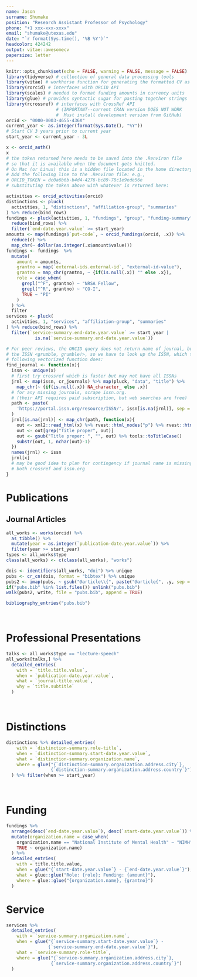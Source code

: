```yaml
---
name: Jason
surname: Shumake
position: "Research Assistant Professor of Psychology"
phone: "+1 xxx-xxx-xxxx"
email: "shumake@utexas.edu"
date: "`r format(Sys.time(), '%B %Y')`"
headcolor: 424242
output: vitae::awesomecv
papersize: letter
---
```


```r
knitr::opts_chunk$set(echo = FALSE, warning = FALSE, message = FALSE)
library(tidyverse) # collection of general data processing tools
library(vitae) # workhorse function for generating the formatted CV as PDF
library(rorcid) # interfaces with ORCID API
library(scales) # needed to format funding amounts in currency units
library(glue) # provides syntactic sugar for pasting together strings
library(rcrossref) # interfaces with CrossRef API 
                   # (IMPORTANT--current CRAN version DOES NOT WORK
                   #  Must install development version from GitHub)
orcid <- "0000-0003-4655-436X"
current_year <- as.integer(format(Sys.Date(), "%Y"))
# Start CV 3 years prior to current year
start_year <- current_year - 3L
```

```r
x <- orcid_auth()
x
# the token returned here needs to be saved into the .Renviron file
# so that it is available when the document gets knitted.
# On Mac (or Linux) this is a hidden file located in the home directory.
# Add the following line to the .Renviron file: e.g.,
# ORCID_TOKEN = dc0a6b6b-b4d4-4276-bc89-78c1e9ede56e
# substituting the token above with whatever is returned here:
```

```r
activities <- orcid_activities(orcid)
distinctions <- pluck(
  activities, 1, "distinctions", "affiliation-group", "summaries"
) %>% reduce(bind_rows)
fundings <- pluck(activities, 1, "fundings", "group", "funding-summary") %>%
  reduce(bind_rows) %>%
  filter(`end-date.year.value` >= start_year)
amounts <- map(fundings$`put-code`, ~ orcid_fundings(orcid, .x)) %>% 
  reduce(c) %>%
  map_chr(~ dollar(as.integer(.x$amount$value)))
fundings <- fundings  %>%
  mutate(
    amount = amounts,
    grantno = map(`external-ids.external-id`, "external-id-value"),
    grantno = map_chr(grantno, ~ {if(is.null(.x)) "" else .x}),
    role = case_when(
      grepl("^F", grantno) ~ "NRSA Fellow",
      grepl("^R", grantno) ~ "CO-I",
      TRUE ~ "PI"
    )
  ) %>%
  filter
services <- pluck(
  activities, 1, "services", "affiliation-group", "summaries"
) %>% reduce(bind_rows) %>%
  filter(`service-summary.end-date.year.value` >= start_year | 
           is.na(`service-summary.end-date.year.value`))

# For peer reviews, the ORCID query does not return name of journal, but rather
# the ISSN <grumble, grumble!>, so we have to look up the ISSN, which the 
# following vectorized function does:
find_journal <- function(x){
  issn <- unique(x)
  # first try crossref which is faster but may not have all ISSNs
  jrnl <- map(issn, cr_journals) %>% map(pluck, "data", "title") %>%
    map_chr(~ {if(is.null(.x)) NA_character_ else .x})
  # for any missing journals, scrape issn.org. 
  # (their API requires paid subscription, but web searches are free)
  path <- paste(
    'https://portal.issn.org/resource/ISSN/', issn[is.na(jrnl)], sep = ''
  )
  jrnl[is.na(jrnl)] <- map_chr(path, function(x){
    out <- xml2::read_html(x) %>% rvest::html_nodes("p") %>% rvest::html_text()
    out <- out[grep("Title proper", out)]
    out <- gsub("Title proper: ", "", out) %>% tools::toTitleCase()
    substr(out, 1, nchar(out)-1)
  })
  names(jrnl) <- issn
  jrnl[x]
  # may be good idea to plan for contingency if journal name is missing from
  # both crossref and issn.org
}
```


# Publications

## Journal Articles

```r
all_works <- works(orcid) %>% 
  as_tibble() %>%
  mutate(year = as.integer(`publication-date.year.value`)) %>%
  filter(year >= start_year)
types <- all_works$type
class(all_works) <- c(class(all_works), "works")
```

```r
dois <- identifiers(all_works, "doi") %>% unique
pubs <- cr_cn(dois, format = "bibtex") %>% unique
pubs2 <- imap(pubs, ~ gsub("@article\\{", paste("@article{", .y, sep = ""), .x))
if("pubs.bib" %in% list.files()) unlink("pubs.bib")
walk(pubs2, write, file = "pubs.bib", append = TRUE)
```

```r
bibliography_entries("pubs.bib")
```

&nbsp;

# Professional Presentations

```r
talks <- all_works$type == "lecture-speech"
all_works[talks,] %>%
  detailed_entries(
    with = `title.title.value`,
    when = `publication-date.year.value`,
    what = `journal-title.value`,
    why = `title.subtitle`
  )
```

&nbsp;

# Distinctions

```r
distinctions %>% detailed_entries(
    with = `distinction-summary.role-title`,
    when = `distinction-summary.start-date.year.value`,
    what = `distinction-summary.organization.name`,
    where = glue("{`distinction-summary.organization.address.city`}, 
                 {`distinction-summary.organization.address.country`}")
  ) %>% filter(when >= start_year)
```

&nbsp;


# Funding

```r
fundings %>%
  arrange(desc(`end-date.year.value`), desc(`start-date.year.value`)) %>%
  mutate(organization.name = case_when(
    organization.name == "National Institute of Mental Health" ~ "NIMH",
    TRUE ~ organization.name)
  ) %>%
  detailed_entries(
    with = title.title.value,
    when = glue("{`start-date.year.value`} - {`end-date.year.value`}"),
    what = glue::glue("Role: {role}; Funding: {amount}"),
    where = glue::glue("{organization.name}, {grantno}")
  )
```

# Service

```r
services %>%
  detailed_entries(
    with = `service-summary.organization.name`,
    when = glue("{`service-summary.start-date.year.value`} -
                {`service-summary.end-date.year.value`}"),
    what = `service-summary.role-title`,
    where = glue("{`service-summary.organization.address.city`}, 
                 {`service-summary.organization.address.country`}")
  )
```



